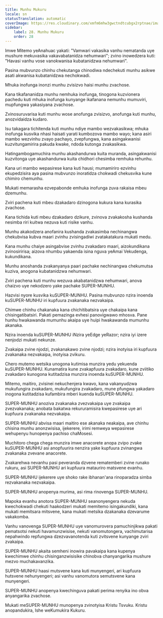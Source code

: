 ```yaml
---
title: Munhu Mukuru
locale: sn
statusTranslation: automatic
coverImage: https://res.cloudinary.com/xmfm6mhw3gwctndtcubgx2rptnae/image/upload/v1741354419/small_cover_la_gran_rebelion_28716e29d2.webp
sidebar:
    label: 28. Munhu Mukuru
    order: 28
---
```

Imwe Mitemo yeAnahuac yakati: "Vamwari vakasika vanhu nematanda uye mushure mekuvasika vakavabatanidza nehumwari"; zvino inowedzera kuti: "Havasi vanhu vose vanokwanisa kubatanidzwa nehumwari".

Pasina mubvunzo chinhu chekutanga chinodiwa ndechekuti munhu asikwe asati akwanisa kubatanidzwa nechokwadi.

Mhuka inofunga inonzi munhu zvisizvo haisi munhu zvachose.

Kana tikafananidza munhu nemhuka inofunga, tinogona kuzvionera pachedu kuti mhuka inofunga kunyange ikafanana nemunhu mumuviri, mupfungwa yakasiyana zvachose.

Zvinosuruvarisa kuti munhu wose anofunga zvisizvo, anofunga kuti munhu, anozvidaidza kudaro.

Isu takagara tichitenda kuti munhu ndiye mambo wezvakasikwa; mhuka inofunga kusvika nhasi haisati yarati kumbozova mambo wayo; kana asiri mambo wezvinhu zvayo pachayo, zvepfungwa, kana asingakwanisi kuzvitungamirira pakuda kwake, ndoda kutonga zvakasikwa.

Hatingambogamuchira munhu akashandurwa kuita muranda, asingakwanisi kuzvitonga uye akashandurwa kuita chidhori chesimba remhuka rehunhu.

Kana uri mambo wepasirese kana kuti hausi; mumamiriro ezvinhu ekupedzisira aya pasina mubvunzo inoratidza chokwadi chekusvika kune chimiro chemunhu.

Mukati memarasha ezvepabonde emhuka inofunga zuva rakaisa mbeu dzemunhu.

Zviri pachena kuti mbeu dzakadaro dzinogona kukura kana kurasika zvachose.

Kana tichida kuti mbeu dzakadaro dzikure, zvinova zvakakosha kushanda nesimba riri kuitwa nezuva kuti risike vanhu.

Munhu akakodzera anofanira kushanda zvakasimba nechinangwa chekubvisa kubva maari zvinhu zvisingadiwi zvatakatakura mukati medu.

Kana munhu chaiye asingabvise zvinhu zvakadaro maari, aizokundikana zvinosiririsa; aizova nhumbu yakaenda isina nguva yeAmai Vekudenga, kukundikana.

Munhu anoshanda zvakanyanya paari pachake nechinangwa chekumutsa kuziva, anogona kubatanidzwa nehumwari.

Zviri pachena kuti munhu wezuva akabatanidzwa nehumwari, anova chaizvo uye nekodzero yake pachake SUPER-MUNHU.

Hazvisi nyore kusvika kuSUPER-MUNHU. Pasina mubvunzo nzira inoenda kuSUPER-MUNHU iri kupfuura zvakanaka nezvakaipa.

Chimwe chinhu chakanaka kana chichitibatsira uye chakaipa kana chisingatibatsiri. Pakati pemazinga evhesi panovigwawo mhosva. Pane hunhu hwakawanda mumunhu akaipa uye huipi hwakawanda mumunhu akanaka.

Nzira inoenda kuSUPER-MUNHU iNzira yeEdge yeRazor; nzira iyi izere nenjodzi mukati nekunze.

Zvakaipa zvine njodzi, zvakanakawo zvine njodzi; nzira inotyisa iri kupfuura zvakanaka nezvakaipa, inotyisa zvikuru.

Chero mutemo wetsika unogona kutimisa munzira yedu yekuenda kuSUPER-MUNHU. Kunamatira kune zvakapfuura zvakadaro, kune zviitiko zvakadaro kunogona kutitadzisa munzira inoenda kuSUPER-MUNHU.

Mitemo, maitiro, zvisinei nekuchenjera kwavo, kana vakanyudzwa mukufungira zvakadaro, mukufungira zvakadaro, mune pfungwa yakadaro inogona kutitadzisa kufambira mberi kuenda kuSUPER-MUNHU.

SUPER-MUNHU anoziva zvakanaka zvezvakaipa uye zvakaipa zvezvakanaka; anobata bakatwa rekururamisira kwepasirese uye ari kupfuura zvakanaka nezvakaipa.

SUPER-MUNHU abvisa maari maitiro ese akanaka neakaipa, ave chinhu chisina munhu anonzwisisa, ijekerere, irimi remweya wepasirese wehupenyu hunopenya pachiso chaMosesi.

Muchitoro chega chega munzira imwe anacorete anopa zvipo zvake kuSUPER-MUNHU asi anopfuurira nenzira yake kupfuura zvinangwa zvakanaka zvevane anacorete.

Zvakarehwa nevanhu pasi peveranda dzvene rematemberi zvine runako rukuru, asi SUPER-MUNHU ari kupfuura matauriro matsvene evanhu.

SUPER-MUNHU ijekerere uye shoko rake ibhanan'ana rinoparadza simba rezvakanaka nezvakaipa.

SUPER-MUNHU anopenya murima, asi rima rinovenga SUPER-MUNHU.

Mapoka evanhu anotora SUPER-MUNHU seanonyengera nekuda kwechokwadi chekuti haakodzeri mukati memitemo isingakundiki, kana mukati memitsara mitsvene, kana mukati metsika dzakanaka dzevarume vakakomba.

Vanhu vanovenga SUPER-MUNHU uye vanomurovera pamuchinjikwa pakati pematsotsi nekuti havamunzwisise, nekuti vanomutongera, vachimutarisa nepahwindo repfungwa dzezvavanotenda kuti zvitsvene kunyange zviri zvakaipa.

SUPER-MUNHU akaita semheni inowira pavakaipa kana kupenya kwechimwe chinhu chisinganzwisisike chinobva chanyangarika mushure mezvo muchakavanzika.

SUPER-MUNHU haasi mutsvene kana kuti munyengeri, ari kupfuura hutsvene nehunyengeri; asi vanhu vanomutora semutsvene kana munyengeri.

SUPER-MUNHU anopenya kwechinguva pakati perima renyika ino obva anyangarika zvachose.

Mukati meSUPER-MUNHU munopenya zvinotyisa Kristu Tsvuku. Kristu anopandukira, Ishe weKumukira Kukuru.

